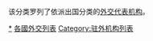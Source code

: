 {{Commonscat|Embassies by country}}
{{Categories by country|nocat}}
该分类罗列了依派出国分类的[[外交代表机构|外交代表机构]]。

[[Category:各国驻外机构|*]]
[[Category:各國外交列表|]]
[[Category:驻外机构列表|Category:驻外机构列表]]